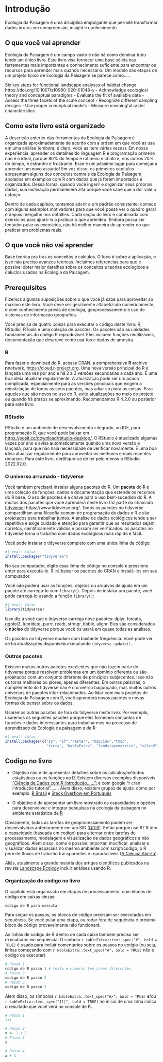 
\newpage{}

# Introdução {.unnumbered}

Ecologia da Paisagem é uma disciplina empolgante que permite transformar dados brutos em compreensão, insight e conhecimento.

## O que você vai aprender {.unnumbered}
Ecologia da Paisagem é um campo vasto e não há como dominar tudo lendo um único livro.
Este livro visa fornecer uma base sólida nas ferramentas mais importantes e conhecimento suficiente para encontrar os recursos para aprender mais quando necessário. Um modelo das etapas de um projeto típico de Ecologia da Paisagem se parece como.....


Six key steps for functional landscape analyses of habitat
change https://doi.org/10.1007/s10980-020-01048-y 
- Acknowledge ecological theory and conceptual paradigms
- Evaluate the fit of available data
- Assess the three facets of the scale concept
- Recognize different sampling designs
- Use proper conceptual models
- Measure meaningful raster characteristics

## Como este livro está organizado {.unnumbered}
A descrição anterior das ferramentas da Ecologia da Paisagem é organizada aproximadamente de acordo com a ordem em que você as usa em uma análise (embora, é claro, você as itere várias vezes).
Em nossa experiência, aprender os detalhes do linguagem R e programação primeiro não é o ideal, porque 80% do tempo é rotineiro e chato e, nos outros 20% do tempo, é estranho e frustrante.
Esse é um péssimo lugar para começar a aprender um novo assunto!
Em vez disso, os primeiros capítulos apresentam alguns dos conceitos centrais da Ecologia da Paisagem, apoiados em exemplos com R com dados que já foram importados e organizados.
Dessa forma, quando você ingerir e organizar seus próprios dados, sua motivação permanecerá alta porque você sabe que a dor vale o esforço.

Dentro de cada capítulo, tentamos aderir a um padrão consistente: comece com alguns exemplos motivadores para que você possa ver o quadro geral e depois mergulhe nos detalhes.
Cada seção do livro é combinada com exercícios para ajudá-lo a praticar o que aprendeu.
Embora possa ser tentador pular os exercícios, não há melhor maneira de aprender do que praticar em problemas reais.

## O que você não vai aprender {.unnumbered}

Base teorica pra tras os conceitos e calculos. O foco é sobre a aplicação, e isso não preciso avanços teoricas. Incluimos referencias para que é possivel obter maior detalhes sobre os conceitos e teorias ecologicos e caluclos usados na Ecologia da Paisagem.

## Prerequisites {.unnumbered}
Fizemos algumas suposições sobre o que você já sabe para aproveitar ao máximo este livro.
Você deve ser geralmente alfabetizado numericamente, e com conhecimento previa de ecologia, geoprocessamento e uso de sistemas de informação geografica.


Você precisa de quatro coisas para executar o código deste livro: R, RStudio, RTools e uma coleção de pacotes.
Os pacotes são as unidades fundamentais do código R reproduzível.
Eles incluem funções reutilizáveis, documentação que descreve como usá-los e dados de amostra.

### R {.unnumbered}

Para fazer o download do R, acesse CRAN, a **c**omprehensive **R** **a**rchive **n**network, <https://cloud.r-project.org>.
Uma nova versão principal do R é lançada uma vez por ano e há 2 a 3 versões secundárias a cada ano.
É uma boa ideia atualizar regularmente.
A atualização pode ser um pouco complicada, especialmente para as versões principais que exigem a reinstalação de todos os seus pacotes, mas adiar só piora as coisas. Para aqueles que são novos no uso do R, evite atualizações no meio do projeto ou quando há prazos se aproximando.
Recomendamos R 4.2.0 ou posterior para este livro.

### RStudio {.unnumbered}

RStudio é um ambiente de desenvolvimento integrado, ou IDE, para programação R, que você pode baixar em <https://posit.co/download/rstudio-desktop/>.
O RStudio é atualizado algumas vezes por ano e avisa automaticamente quando uma nova versão é lançada, para que não haja necessidade de verificar novamente.
É uma boa ideia atualizar regularmente para aproveitar os melhores e mais recentes recursos.
Para este livro, certifique-se de ter pelo menos o RStudio 2022.02.0.

### O universo arrumado - tidyverse {.unnumbered}

Você também precisará instalar alguns pacotes do R.
Um **pacote** do R é uma coleção de funções, dados e documentação que estende os recursos do R base.
O uso de pacotes é a chave para o uso bem-sucedido do R.
A muitos dos pacotes que você aprenderá neste livro faz parte do chamado [tidyverse](https://www.tidyverse.org/): https://www.tidyverse.org/.
Todos os pacotes no tidyverse compartilham uma filosofia comum de programação de dados e R e são projetados para trabalhar juntos. A análise de dados ecológicos tende a ser repetitiva e exige cuidado e atenção para garantir que os resultados sejam corretos, cientificamente válidos e possam ser verificados. os pacotes no  tidyverse torna o trabalho com dados ecológicos mais rápido e fácil.

Você pode instalar o tidyverse completo com uma única linha de código:
```r
#| eval: false
install.packages("tidyverse")
```

No seu computador, digite essa linha de código no console e pressione enter para executá-lo.
R irá baixar os pacotes do CRAN e instalá-los em seu computador.

Você não poderá usar as funções, objetos ou arquivos de ajuda em um pacote até carregá-lo com `library()`.
Depois de instalar um pacote, você pode carregá-lo usando a função `library()`:

```r
#| eval: false
library(tidyverse)
```

Isso diz a você que o tidyverse carrega nove pacotes: dplyr, forcats, ggplot2, lubridate, purrr, readr, stringr, tibble, alignr.
Eles são considerados o **núcleo** do tidyverse porque você os usará em quase todas as análises.

Os pacotes no tidyverse mudam com bastante frequência.
Você pode ver se há atualizações disponíveis executando `tidyverse_update()`.

### Outros pacotes {.unnumbered}

Existem muitos outros pacotes excelentes que não fazem parte do tidyverse porque resolvem problemas em um domínio diferente ou são projetados com um conjunto diferente de princípios subjacentes.
Isso não os torna melhores ou piores, apenas diferentes.
Em outras palavras, o complemento do tidyverse não é o universo bagunçado, mas muitos outros universos de pacotes inter-relacionados.
Ao lidar com mais projetos de Ecologia da Paisagem com R, você aprenderá novos pacotes e novas formas de pensar sobre os dados.

Usaremos outras pacotes de fora do tidyverse neste livro.
Por exemplo, usaremos os seguintes pacotes porque eles fornecem conjuntos de funcões e dados interessantes para trabalharmos no processo de aprendizado de Ecologia da paisagem e de R:

```r
#| eval: false
install.packages(c("sp", "sf","raster", "mapview","tmap", 
                   "terra", "kableExtra", "landscapemetrics", "siland"))
```


## Codigo no livro {.unnumbered}


-   Objetivo não é de apresentar detalhes sobre os cálculos/métodos estatísticas ou os funções no [R](https://cran.r-project.org/). Existem diversos exemplos disponíveis ["Ciência de Dados com R--Introdução......":](https://cdr.ibpad.com.br/cdr-intro.pdf) e com google "r cran introdução tutorial"....... Alem disso, existem grupos de ajuda, como por exemplo: [R Brasil](https://www.facebook.com/groups/rbrasilprogramadores/) e [Stack Overflow em Português](https://pt.stackoverflow.com/questions/tagged/r)

-   O objetivo é de apresentar um livro mostrado os capacidades e opções para desenvolver e integrar pesquisas na ecologia da paisagem no ambiente estatística de [R](https://cran.r-project.org/)

Obviamente, todas as tarefas de geoprocessamento podem ser desenvolvidas anteriormente em um SIG ([QGIS](https://docs.qgis.org/3.22/pt_BR/docs/training_manual/)). Então porque use R? R tem a capacidade (baseada em codigo) para alternar entre tarefas de processamento, modelagem e visualização de dados geográficos e não geográficos. Alem disso, como é possível importar, modificar, analisar e visualizar dados espaciais no mesmo ambiente com script/codigo, o R permite fluxos de trabalho transparentes e reproduzíveis ([A Ciência Aberta](https://foster.gitbook.io/manual-de-formacao-em-ciencia-aberta/02introducaoacienciaaberta/01conceito_e_principios_da_ciencia_aberta)).

Aliás, atualmente a grande maioria dos artigos científicos publicados na revista [Landscape Ecology](https://www.springer.com/journal/10980/) incluir análises usando R.

\newpage

### Organização do codigo no livro {.unnumbered}

O capitulo está organizado em etapas de processamento, com blocos de código em caixas cinzas:

```r
codigo de R para executar
```

Para segue os passos, os blocos de código precisam ser executados em sequência. Se você pular uma etapa, ou rodar fora de sequência o próximo bloco de código provavelmente não funcionará.

As linhas de codigo de R dentro de cada caixa tambem preciso ser executados em sequência. O simbolo `r kableExtra::text_spec("#", bold = TRUE)` é usado para incluir comentarios sobre os passos no codgio (ou seja, linhas começando com `r kableExtra::text_spec("#", bold = TRUE)` não é codigo de executar).

```r
# Passo 1
codigo de R passo 1 # texto e numeros tem cores diferentes
# Passo 2
codigo de R passo 2
# Passo 3
codigo de R passo 3
```

Alem disso, os simbolos `r kableExtra::text_spec("#>", bold = TRUE)` e/ou `r kableExtra::text_spec("[1]", bold = TRUE)` no início de uma linha indica o resultado que você verá no console de R.

```r
# Passo 1
1+1

# Passo 2
x <- 1 + 1
# Passo 3
x

# Passo 4
x + 1

```

